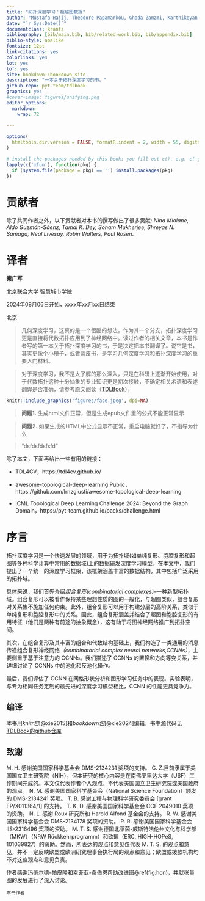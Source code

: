 ```yaml
---
title: "拓扑深度学习：超越图数据"
author: "Mustafa Hajij, Theodore Papamarkou, Ghada Zamzmi, Karthikeyan Natesan Ramamurthy, Tolga Birdal, Michael T. Schaub "
date: "`r Sys.Date()`"
documentclass: krantz
bibliography: [bib/main.bib, bib/related-work.bib, bib/appendix.bib]
biblio-style: apalike
fontsize: 12pt
link-citations: yes
colorlinks: yes
lot: yes
lof: yes
site: bookdown::bookdown_site
description: "一本关于拓扑深度学习的书。"
github-repo: pyt-team/tdlbook
graphics: yes
#cover-image: figures/unifying.png
editor_options: 
  markdown: 
    wrap: 72
    
---
```


```r
options(
  htmltools.dir.version = FALSE, formatR.indent = 2, width = 55, digits = 4
)

# install the packages needed by this book; you fill out c(), e.g. c('ggplot2', 'dplyr')
lapply(c('xfun'), function(pkg) {
  if (system.file(package = pkg) == '') install.packages(pkg)
})
```

# 贡献者 {.unnumbered}

除了共同作者之外，以下贡献者对本书的撰写做出了很多贡献: *Nina Miolane,
Aldo Guzmán-Sáenz, Tamal K. Dey, Soham Mukherjee, Shreyas N. Samaga,
Neal Livesay, Robin Walters, Paul Rosen*.

# 译者 {.unnumbered}

**秦广军**

北京联合大学 智慧城市学院

2024年08月06日开始，xxxx年xx月xx日结束

北京

> 几何深度学习，这真的是一个很酷的想法，作为其一个分支，拓扑深度学习更是直接将代数拓扑应用到了神经网络中。读过作者的相关文章，本书是作者写的第一本关于拓扑深度学习的书，于是决定把本书翻译了。说它是书，其实更像个小册子，或者蓝皮书，是学习几何深度学习和拓扑深度学习的重要入门材料。

> 对于深度学习，我不是太了解的那么深入，只是在科研上逐渐开始使用，对于代数拓扑这种十分抽象的专业知识更是初次接触，不确定相关术语和表述翻译是否准确，请参考原文阅读（[TDLBook](https://tdlbook.org/)）。

```r
knitr::include_graphics('figures/face.jpeg', dpi=NA)
```

> **问题1.** 生成html文件正常，但是生成epub文件里的公式不能正常显示

> **问题2.** 如果生成的HTML中公式显示不正常，重启电脑就好了，不指导为什么

> "dsfdsfdsfsfd"

除了本文，下面再给出一些有用的链接：

+ TDL4CV，https://tdl4cv.github.io/

+ awesome-topological-deep-learning
Public， https://github.com/lrnzgiusti/awesome-topological-deep-learning

+ ICML Topological Deep Learning Challenge 2024: Beyond the Graph Domain，https://pyt-team.github.io/packs/challenge.html

# 序言 {.unnumbered}

拓扑深度学习是一个快速发展的领域，用于为拓扑域(如单纯复形、胞腔复形和超图等多种科学计算中常用的数据域)上的数据研发深度学习模型。在本文中，我们提出了一个统一的深度学习框架，该框架涵盖丰富的数据结构，其中包括广泛采用的拓扑域。

具体来说，我们首先介绍*组合复形(combinatorial
complexes)*--一种新型拓扑域。组合复形可以被看作保持某些理想性质的图的一般化，与超图类似，组合复形对关系集不施加任何约束。此外，组合复形可以用于构建分层的高阶关系，类似于单纯复形和胞腔复形中的关系。因此，组合复形涵盖并结合了超图和胞腔复形的有用特征（他们是两种有前途的抽象概念），这有助于将图神经网络推广到拓扑空间。

其次，在组合复形及其丰富的组合和代数结构基础上，我们构造了一类通用的消息传递组合复形神经网络*（combinatorial
complex neural networks,CCNNs）*，主要侧重于基于注意力的
CCNNs。我们描述了 CCNNs 的置换和方向等变关系，并详细讨论了 CCNNs
中的池化和反池化操作。

最后，我们评估了 CCNN
在网格形状分析和图形学习任务中的表现。实验表明，与专为相同任务定制的最先进的深度学习模型相比，CCNN
的性能更具竞争力。

## 编译 {.unnumbered}

本书用*knitr包*[@xie2015]和*bookdown包*[@xie2024]编辑，书中源代码见[TDLBook的github仓库](https://github.com/pyt-team/tdlbook)

## 致谢 {.unnumbered}

M. H. 感谢美国国家科学基金会 DMS-2134231 奖项的支持。 G.
Z.目前隶属于美国国立卫生研究院（NIH），但本研究的核心内容是在南佛罗里达大学（USF）工作期间完成的。本文仅代表作者个人观点，不代表美国国立卫生研究院或美国政府的观点。
N. M. 感谢美国国家科学基金会（National Science Foundation）颁发的
DMS-2134241 奖项。 T. B. 感谢工程与物理科学研究委员会 [grant
EP/X011364/1] 的支持。 T. K. D. 感谢美国国家科学基金会 CCF 2049010
奖项的资助。 N. L. 感谢 Roux 研究所和 Harold Alfond 基金会的支持。 R. W.
感谢美国国家科学基金会 DMS-2134178 奖项的资助。 P. R.
感谢美国国家科学基金会 IIS-2316496 奖项的资助。 M. T. S.
感谢德国北莱茵-威斯特法伦州文化与科学部（MKW）（NRW
Rückkehrprogramm）和欧盟（ERC, HIGH-HOPeS,
101039827）的资助。然而，所表达的观点和意见仅代表 M. T. S.
的观点和意见，并不一定反映欧盟或欧洲研究理事会执行局的观点和意见；欧盟或拨款机构均不对这些观点和意见负责。

作者感谢玛蒂尔德-帕皮隆和索菲亚-桑伯恩帮助改进图\@ref(fig:hon)，并就张量图的发展进行了深入讨论。

```block2
本书作者
```
